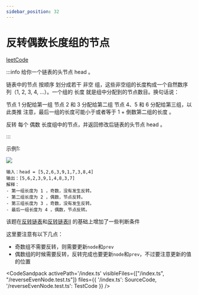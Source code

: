 ```yaml
---
sidebar_position: 32
---
```



# 反转偶数长度组的节点



[leetCode](https://leetcode.cn/problems/reverse-nodes-in-even-length-groups/description/)

:::info
给你一个链表的头节点 head 。

链表中的节点 按顺序 划分成若干 非空 组，这些非空组的长度构成一个自然数序列（1, 2, 3, 4, ...）。一个组的 长度 就是组中分配到的节点数目。换句话说：

节点 1 分配给第一组
节点 2 和 3 分配给第二组
节点 4、5 和 6 分配给第三组，以此类推
注意，最后一组的长度可能小于或者等于 1 + 倒数第二组的长度 。

反转 每个 偶数 长度组中的节点，并返回修改后链表的头节点 head 。

:::

示例1:

![](https://assets.leetcode.com/uploads/2021/10/25/eg1.png)

```
输入：head = [5,2,6,3,9,1,7,3,8,4]
输出：[5,6,2,3,9,1,4,8,3,7]
解释：
- 第一组长度为 1 ，奇数，没有发生反转。
- 第二组长度为 2 ，偶数，节点反转。
- 第三组长度为 3 ，奇数，没有发生反转。
- 最后一组长度为 4 ，偶数，节点反转。
```

该题在[反转链表](/docs/algo-linkList/leetCode/reverseLinkList/)和[反转链表II](/docs/algo-linkList/leetCode/reverseLinkListII/)
的基础上增加了一些判断条件

这里要注意有以下几点：
- 奇数组不需要反转，则需要更新`node`和`prev`
- 偶数组的时候需要反转，反转完成也要更新`node`和`prev`，不过要注意更新的值的位置


<CodeSandpack
  activePath='/index.ts'
  visibleFiles={["/index.ts", "/reverseEvenNode.test.ts"]}
  files={{
    '/index.ts': SourceCode,
    '/reverseEvenNode.test.ts': TestCode
  }}
/>